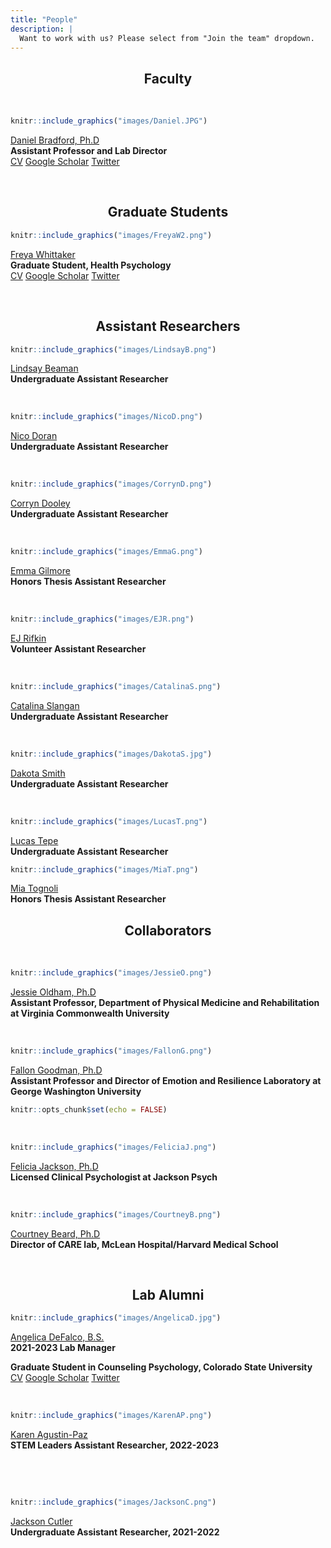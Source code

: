 ```yaml
---
title: "People"
description: |
  Want to work with us? Please select from "Join the team" dropdown.
---
```


<center>
## Faculty
</center>

<br/>

:::float-image

```r
knitr::include_graphics("images/Daniel.JPG")
```

[Daniel Bradford, Ph.D](DanielB.html) 
<br/>
**Assistant Professor and Lab Director**
<br/>
[CV](files/CVs/Bradford_CV.pdf) [Google Scholar](https://scholar.google.com/citations?user=mFzYd1sAAAAJ&hl=en) [Twitter](https://twitter.com/drdanbradford)
:::


<br/>

<center> 
## Graduate Students
</center>
:::float-image

```r
knitr::include_graphics("images/FreyaW2.png")
```

[Freya Whittaker](FreyaW.html) 
<br/>
**Graduate Student, Health Psychology**
<br/>
[CV](files/CVs/Whittaker_CV.pdf) [Google Scholar](https://scholar.google.com/citations?hl=en&user=6EXE-RUAAAAJ) [Twitter](https://twitter.com/fmwhittaker)
:::
<br/>

<center> 
## Assistant Researchers
</center>


:::float-image

```r
knitr::include_graphics("images/LindsayB.png")
```
[Lindsay Beaman](LindsayB.html)
<br/>
**Undergraduate Assistant Researcher**
:::


<br/>

:::float-image

```r
knitr::include_graphics("images/NicoD.png")
```

[Nico Doran](NicoD.html)
<br/>
**Undergraduate Assistant Researcher**
:::

<br/>

:::float-image

```r
knitr::include_graphics("images/CorrynD.png")
```

[Corryn Dooley](CorrynD.html)
<br/>
**Undergraduate Assistant Researcher**
:::

<br/>

:::float-image

```r
knitr::include_graphics("images/EmmaG.png")
```

[Emma Gilmore](EmmaG.html)
<br/>
**Honors Thesis Assistant Researcher**
:::

<br/>


:::float-image

```r
knitr::include_graphics("images/EJR.png")
```
[EJ Rifkin](EJR.html)
<br/>
**Volunteer Assistant Researcher**
:::

<br/>

:::float-image

```r
knitr::include_graphics("images/CatalinaS.png")
```

[Catalina Slangan](CatalinaS.html)
<br/>
**Undergraduate Assistant Researcher**
:::

<br/>

:::float-image

```r
knitr::include_graphics("images/DakotaS.jpg")
```

[Dakota Smith](DakotaS.html)
<br/>
**Undergraduate Assistant Researcher**
:::

<br/>

:::float-image

```r
knitr::include_graphics("images/LucasT.png")
```

[Lucas Tepe](LucasT.html)
<br/>
**Undergraduate Assistant Researcher**
:::

:::float-image

```r
knitr::include_graphics("images/MiaT.png")
```
[Mia Tognoli](MiaT.html)
<br/>
**Honors Thesis Assistant Researcher**
:::

<center> 
## Collaborators
</center>

<br/>

:::float-image

```r
knitr::include_graphics("images/JessieO.png")
```

[Jessie Oldham, Ph.D](JessieO.html) 
<br/>
**Assistant Professor, Department of Physical Medicine and Rehabilitation at Virginia Commonwealth University**
:::

<br/>

:::float-image

```r
knitr::include_graphics("images/FallonG.png")
```

[Fallon Goodman, Ph.D](FallonG.html) 
<br/>
**Assistant Professor and Director of Emotion and Resilience Laboratory at George Washington University**
:::
```r
knitr::opts_chunk$set(echo = FALSE)
```

<br/>

:::float-image

```r
knitr::include_graphics("images/FeliciaJ.png")
```

[Felicia Jackson, Ph.D](FeliciaJ.html) 
<br/>
**Licensed Clinical Psychologist at Jackson Psych**
:::

<br/>

:::float-image

```r
knitr::include_graphics("images/CourtneyB.png")
```

[Courtney Beard, Ph.D](CourtneyB.html) 
<br/>
**Director of CARE lab, McLean Hospital/Harvard Medical School**

:::

<br/>

<center> 
## Lab Alumni
</center>
:::float-image

```r
knitr::include_graphics("images/AngelicaD.jpg")
```

[Angelica DeFalco, B.S.](AngelicaD.html) 
<br/>
**2021-2023 Lab Manager**
<br/>

**Graduate Student in Counseling Psychology, Colorado State University**
<br/>
[CV](files/CVs/DeFalco_CV.pdf) [Google Scholar](https://scholar.google.com/citations?user=lXu-bq4AAAAJ&hl=en&oi=ao) [Twitter](https://twitter.com/A_DeFalco11)


<br/>

:::float-image

```r
knitr::include_graphics("images/KarenAP.png")
```
[Karen Agustin-Paz](KarenAP.html)
<br/>
**STEM Leaders Assistant Researcher, 2022-2023**
:::

<br/>

:::

<br/>

:::float-image

```r
knitr::include_graphics("images/JacksonC.png")
```

[Jackson Cutler](JacksonC.html)
<br/>
**Undergraduate Assistant Researcher, 2021-2022**
:::
